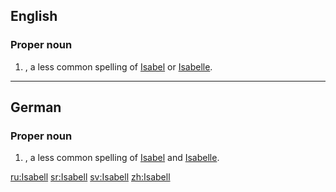 ==English==

===Proper noun===
{{en-proper noun}}

# {{given name|female|from=Hebrew}}, a less common spelling of [[Isabel]] or [[Isabelle]].

----

==German==

===Proper noun===
{{head|de|proper noun}}

# {{given name|female|lang=de}}, a less common spelling of [[Isabel]] and [[Isabelle]].

[[ru:Isabell]]
[[sr:Isabell]]
[[sv:Isabell]]
[[zh:Isabell]]